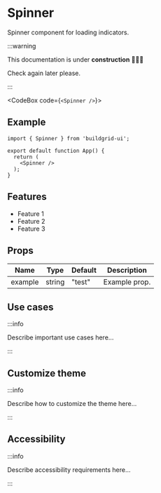 


# Spinner

Spinner component for loading indicators.

:::warning

This documentation is under **construction** 🚧👷‍♂️

Check again later please.

:::

<CodeBox code={`<Spinner />`}>
	<Spinner />
</CodeBox>

## Example

```tsx
import { Spinner } from 'buildgrid-ui';

export default function App() {
  return (
    <Spinner />
  );
}
```

## Features

- Feature 1
- Feature 2
- Feature 3

## Props

| Name    | Type    | Default | Description     |
|---------|---------|---------|-----------------|
| example | string  | "test"  | Example prop.   |

## Use cases

:::info

Describe important use cases here...

:::

## Customize theme

:::info

Describe how to customize the theme here...

:::

## Accessibility

:::info

Describe accessibility requirements here...

:::
